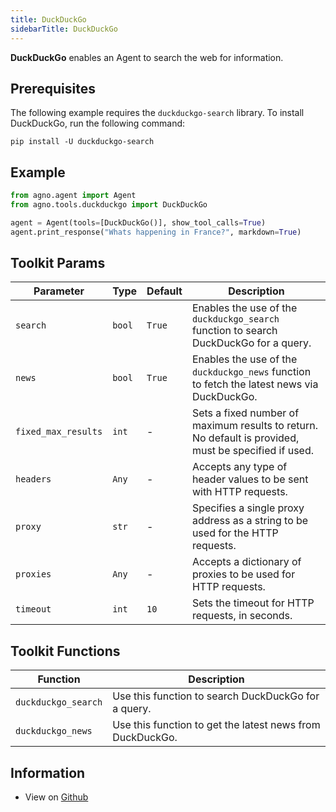 ```yaml
---
title: DuckDuckGo
sidebarTitle: DuckDuckGo
---
```


**DuckDuckGo** enables an Agent to search the web for information.

## Prerequisites

The following example requires the `duckduckgo-search` library. To install DuckDuckGo, run the following command:

```shell
pip install -U duckduckgo-search
```

## Example

```python cookbook/tools/duckduckgo.py
from agno.agent import Agent
from agno.tools.duckduckgo import DuckDuckGo

agent = Agent(tools=[DuckDuckGo()], show_tool_calls=True)
agent.print_response("Whats happening in France?", markdown=True)
```

## Toolkit Params

| Parameter | Type | Default | Description |
|-----------|------|---------|-------------|
| `search` | `bool` | `True` | Enables the use of the `duckduckgo_search` function to search DuckDuckGo for a query. |
| `news` | `bool` | `True` | Enables the use of the `duckduckgo_news` function to fetch the latest news via DuckDuckGo. |
| `fixed_max_results` | `int` | - | Sets a fixed number of maximum results to return. No default is provided, must be specified if used. |
| `headers` | `Any` | - | Accepts any type of header values to be sent with HTTP requests. |
| `proxy` | `str` | - | Specifies a single proxy address as a string to be used for the HTTP requests. |
| `proxies` | `Any` | - | Accepts a dictionary of proxies to be used for HTTP requests. |
| `timeout` | `int` | `10` | Sets the timeout for HTTP requests, in seconds. |

## Toolkit Functions

| Function | Description |
|----------|-------------|
| `duckduckgo_search` | Use this function to search DuckDuckGo for a query. |
| `duckduckgo_news` | Use this function to get the latest news from DuckDuckGo. |

## Information

- View on [Github](https://github.com/phidatahq/agno/blob/main/phi/tools/duckduckgo.py)
